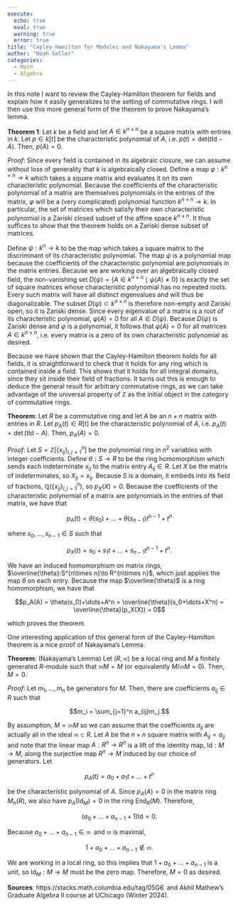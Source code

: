 ```yaml
---
execute:
  echo: true
  eval: true
  warning: true
  error: true 
title: "Cayley-Hamilton for Modules and Nakayama's Lemma"
author: "Noah Geller"
categories:
  - Math
  - Algebra
---
```

In this note I want to review the Cayley-Hamilton theorem for fields and explain how it easily generalizes to the setting of commutative rings. I will then use this more general form of the theorem to prove Nakayama's lemma.

**Theorem 1**: Let $k$ be a field and let $A\in k^{n\times n}$ be a square matrix with entries in $k$. Let $p\in k[t]$ be the characteristic polynomial of $A$, i.e. $p(t) = \text{det}(t\text{Id}-A)$. Then, $p(A)=0$.

*Proof*: Since every field is contained in its algebraic closure, we can assume without loss of generality that $k$ is algebraically closed. Define a map $\varphi:k^{n\times n}\to k$ which takes a square matrix and evaluates it on its own characteristic polynomial. Because the coefficients of the characteristic polynomial of a matrix are themselves polynomials in the entries of the matrix, $\varphi$ will be a (very complicated) polynomial function $k^{n\times n}\to k$. In particular, the set of matrices which satisfy their own characteristic polynomial is a Zariski closed subset of the affine space $k^{n\times n}$. It thus suffices to show that the theorem holds on a Zariski dense subset of matrices.

Define $\psi:k^n\to k$ to be the map which takes a square matrix to the discriminant of its characteristic polynomial. The map $\psi$ is a polynomial map because the coefficients of the characteristic polynomial are polynomials in the matrix entries. Because we are working over an algebraically closed field, the non-vanishing set $D(\psi) = \{A\in k^{n\times n}\mid \psi(A)\neq 0\}$ is exactly the set of square matrices whose characteristic polynomial has no repeated roots. Every such matrix will have all distinct eigenvalues and will thus be diagonalizable. The subset $D(\psi)\subset k^{n\times n}$ is therefore non-empty and Zariski open, so it is Zariski dense. Since every eigenvalue of a matrix is a root of its characteristic polynomial, $\varphi(A)=0$ for all $A\in D(\psi)$. Because $D(\psi)$ is Zariski dense and $\varphi$ is a polynomial, it follows that $\varphi(A)=0$ for all matrices $A\in k^{n\times n}$, i.e. every matrix is a zero of its own characteristic polynomial as desired. 

Because we have shown that the Cayley-Hamilton theorem holds for all fields, it is straightforward to check that it holds for any ring which is contained inside a field. This shows that it holds for all integral domains, since they sit inside their field of fractions. It turns out this is enough to deduce the general result for arbitrary commutative rings, as we can take advantage of the universal property of $\mathbb{Z}$ as the initial object in the category of commutative rings. 

**Theorem**: Let $R$ be a commutative ring and let $A$ be an $n\times n$ matrix with entries in $R$. Let $p_A(t)\in R[t]$ be the characteristic polynomial of $A,$ i.e. $p_A(t) = \det(t\text{Id}-A)$. Then, $p_A(A)=0$.

*Proof*: Let $S = \mathbb{Z}[\{x_{ij}\}_{i,j=1}^n]$ be the polynomial ring in $n^2$ variables with integer coefficients. Define $\theta:S\to R$ to be the ring homomorphism which sends each indeterminate $x_{ij}$ to the matrix entry $A_{ij}\in R$. Let $X$ be the matrix of indeterminates, so $X_{ij}=x_{ij}$. Because $S$ is a domain, it embeds into its field of fractions, $\mathbb{Q}(\{x_{ij}\}_{i,j=1}^n)$, so $p_X(X)=0$. Because the coefficients of the characteristic polynomial of a matrix are polynomials in the entries of that matrix, we have that 

$$p_A(t) = \theta(s_0)+\dots +\theta(s_{n-1})t^{n-1}+t^n$$

where $s_0,\dots,s_{n-1}\in S$ such that 

$$p_X(t) = s_0+s_1t+\dots+s_{n-1}t^{n-1}+t^n.$$

 We have an induced homomorphism on matrix rings,  $\overline{\theta}:S^{n\times n}\to R^{n\times n}$, which just applies the map $\theta$ on each entry. Because the map $\overline{\theta}$ is a ring homomorphism, we have that 

$$p_A(A) = \theta(s_0)+\dots+A^n = \overline{\theta}(s_0+\dots+X^n) = \overline{\theta}(p_X(X)) = 0$$

which proves the theorem. 

One interesting application of this general form of the Cayley-Hamilton theorem is a nice proof of Nakayama's Lemma. 

**Theorem**: (Nakayama's Lemma) Let $(R,\mathfrak{m})$ be a local ring and $M$ a finitely generated $R$-module such that $\mathfrak{m}M=M$ (or equivalently $M/\mathfrak{m}M=0$). Then, $M=0$.

*Proof*: Let $m_1,\dots,m_n$ be generators for $M$. Then, there are coefficients $a_{ij}\in R$ such that 

$$m_i = \sum_{j=1}^n a_{ij}m_j.$$

By assumption, $M = \mathfrak{m}M$ so we can assume that the coefficients $a_{ij}$ are actually all in the ideal $\mathfrak{m}\subset R.$ Let $A$ be the $n\times n$  square matrix with $A_{ij}=a_{ij}$ and note that the linear map $A:R^n\to R^n$ is a lift of the identity map, $\text{Id}:M\to M$, along the surjective map $R^n\to M$ induced by our choice of generators. Let 

$$p_A(t) = a_0+a_1t+\dots+t^n$$

be the characteristic polynomial of $A$. Since $p_A(A)=0$ in the matrix ring $M_n(R)$, we also have $p_A(\text{Id}_M)=0$ in the ring $\text{End}_R(M)$. Therefore, 

$$(a_0+\dots+a_{n-1}+1)\text{Id}=0.$$

Because $a_0+\dots+a_{n-1}\in \mathfrak{m}$ and $\mathfrak{m}$ is maximal,

$$1+a_0+\dots+a_{n-1}\notin \mathfrak{m}.$$

 We are working in a local ring, so this implies that $1+a_0+\dots+a_{n-1}$ is a unit, so $\text{Id}_M:M\to M$ must be the zero map. Therefore, $M=0$ as desired. 

**Sources**: https://stacks.math.columbia.edu/tag/05G6 and Akhil Mathew's Graduate Algebra II course at UChicago (Winter 2024).
